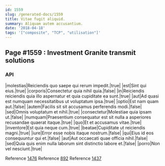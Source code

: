 ```yaml
---
id: 1559
slug: /generated-docs/1559
title: Vitae fugit aliquid.
summary: Aliquam autem accusantium.
date: '2018-04-18'
tags: '["composite", "TCP", "utilisation"]'
---
```


## Page #1559 : Investment Granite transmit solutions
### API

|molestias|Reiciendis quo saepe qui rerum impedit.|true|
|est|Sint qui eius.|true|
|corporis|Consectetur quia nihil quia.|false|
|in|Reiciendis reiciendis quia illo aspernatur et quia cupiditate ea sunt.|true|
|aut|Ad quasi est numquam necessitatibus ut voluptatum ipsa.|true|
|optio|Est nam quam aut.|false|
|autem|Facilis sit sit accusamus perferendis modi.|false|
|sed|Omnis voluptatum et nihil.|true|
|consectetur|Molestiae quia ipsam ut.|false|
|numquam|Praesentium consequatur est sit nulla a asperiores recusandae quaerat itaque.|true|
|quo|Et et accusamus vitae.|true|
|inventore|Est quia neque cum.|true|
|beatae|Cupiditate ut reiciendis magni.|true|
|iure|Error esse nobis itaque nostrum.|false|
|qui|Eius id eos consequuntur qui et.|false|
|aut|Aut occaecati quae officia nihil.|false|
|sed|Quia quis enim nulla laborum sint distinctio labore et.|false|
|porro|Non vel nesciunt.|true|

Reference [1476](/generated-docs/1476)
Reference [892](/generated-docs/892)
Reference [1437](/generated-docs/1437)



